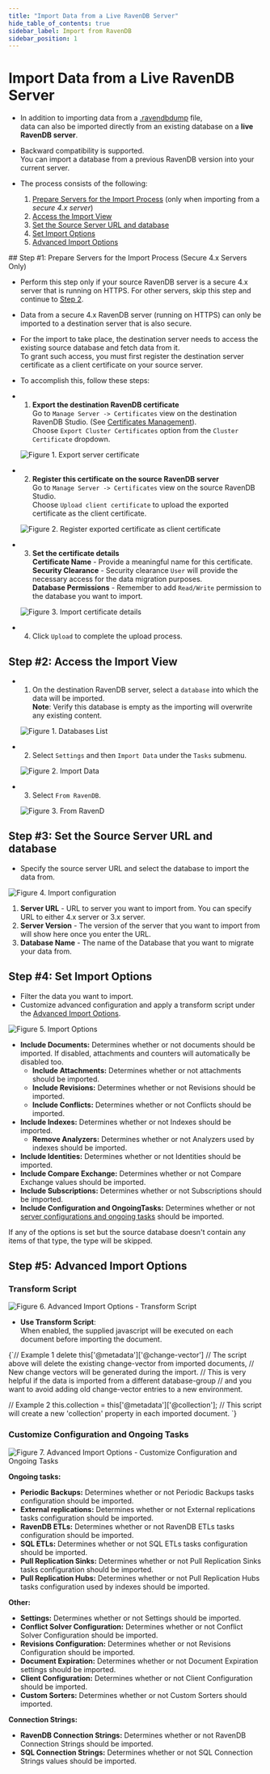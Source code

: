 ```yaml
---
title: "Import Data from a Live RavenDB Server"
hide_table_of_contents: true
sidebar_label: Import from RavenDB
sidebar_position: 1
---
```



# Import Data from a Live RavenDB Server
<Admonition type="note" title="Note">

* In addition to importing data from a [.ravendbdump](../../../../studio/database/tasks/import-data/import-data-file.mdx) file,  
  data can also be imported directly from an existing database on a **live RavenDB server**.  

* Backward compatibility is supported.  
  You can import a database from a previous RavenDB version into your current server.  

* The process consists of the following:  
  1. [Prepare Servers for the Import Process](../../../../studio/database/tasks/import-data/import-from-ravendb.mdx#step-#1:-prepare-servers-for-the-import-process-(secure-4x-servers-only)) (only when importing from a _secure 4.x server_)  
  2. [Access the Import View](../../../../studio/database/tasks/import-data/import-from-ravendb.mdx#step-#2:-access-the-import-view)  
  3. [Set the Source Server URL and database](../../../../studio/database/tasks/import-data/import-from-ravendb.mdx#step-#3:-set-the-source-server-url-and-database)
  4. [Set Import Options](../../../../studio/database/tasks/import-data/import-from-ravendb.mdx#step-#4:-set-import-options)
  5. [Advanced Import Options](../../../../studio/database/tasks/import-data/import-from-ravendb.mdx#step-#5:-advanced-import-options)
</Admonition>
## Step #1: Prepare Servers for the Import Process (Secure 4.x Servers Only)

* Perform this step only if your source RavenDB server is a secure 4.x server that is running on HTTPS.  For other servers, skip this step and continue to [Step 2](../../../../studio/database/tasks/import-data/import-from-ravendb.mdx#step-#2:-access-the-import-view).

* Data from a secure 4.x RavenDB server (running on HTTPS) can only be imported to a destination server that is also secure.

* For the import to take place, the destination server needs to access the existing source database and fetch data from it.  
  To grant such access, you must first register the destination server certificate as a client certificate on your source server.  

* To accomplish this, follow these steps:

<Admonition type="note" title="Note">

* 1.  **Export the destination RavenDB certificate**  
  Go to `Manage Server -> Certificates` view on the destination RavenDB Studio. (See [Certificates Management](../../../../server/security/authentication/certificate-management.mdx)).  
  Choose `Export Cluster Certificates` option from the `Cluster Certificate` dropdown.  
   
  ![Figure 1. Export server certificate](./assets/import-from-raven-export-server-certificate.png)

* 2.  **Register this certificate on the source RavenDB server**  
   Go to `Manage Server -> Certificates` view on the source RavenDB Studio.  
   Choose `Upload client certificate` to upload the exported certificate as the client certificate.  
   
   ![Figure 2. Register exported certificate as client certificate](./assets/import-from-raven-upload-server-cert-as-client-cert.png)

* 3.  **Set the certificate details**  
   **Certificate Name** - Provide a meaningful name for this certificate.  
   **Security Clearance** - Security clearance `User` will provide the necessary access for the data migration purposes.  
   **Database Permissions** - Remember to add `Read/Write` permission to the database you want to import.  
   
   ![Figure 3. Import certificate details](./assets/import-from-raven-upload-server-cert-as-client-cert-details.png)

* 4.  Click `Upload` to complete the upload process.  
</Admonition>


## Step #2: Access the Import View

* 1. On the destination RavenDB server, select a `database` into which the data will be imported.  
  **Note**: Verify this database is empty as the importing will overwrite any existing content.  
   
  ![Figure 1. Databases List](./assets/import-from-ravendb-db-list.png)

* 2. Select `Settings` and then `Import Data` under the `Tasks` submenu.  
   
  ![Figure 2. Import Data](./assets/import-from-ravendb-import-data.png)

* 3. Select `From RavenDB`.  
   
  ![Figure 3. From RavenD](./assets/import-from-ravendb-from-ravendb.png)



## Step #3: Set the Source Server URL and database

* Specify the source server URL and select the database to import the data from.  

![Figure 4. Import configuration](./assets/import-from-ravendb-configuration.png)

1. **Server URL** - URL to server you want to import from. You can specify URL to either 4.x server or 3.x server.  
2. **Server Version** - The version of the server that you want to import from will show here once you enter the URL.  
3. **Database Name** - The name of the Database that you want to migrate your data from.  


## Step #4: Set Import Options

* Filter the data you want to import.  
* Customize advanced configuration and apply a transform script under the [Advanced Import Options](../../../../studio/database/tasks/import-data/import-from-ravendb.mdx#step-#5:-advanced-import-options).

![Figure 5. Import Options](./assets/import-from-ravendb-options.png)

- **Include Documents:** Determines whether or not documents should be imported. If disabled, attachments and counters will automatically be disabled too. 
    - **Include Attachments:** Determines whether or not attachments should be imported. 
    - **Include Revisions:** Determines whether or not Revisions should be imported.
    - **Include Conflicts:** Determines whether or not Conflicts should be imported.
- **Include Indexes:** Determines whether or not Indexes should be imported. 
    - **Remove Analyzers:** Determines whether or not Analyzers used by indexes should be imported. 
- **Include Identities:** Determines whether or not Identities should be imported.
- **Include Compare Exchange:** Determines whether or not Compare Exchange values should be imported.
- **Include Subscriptions:** Determines whether or not Subscriptions should be imported.
- **Include Configuration and OngoingTasks:** Determines whether or not 
  [server configurations and ongoing tasks](../../../../studio/database/tasks/import-data/import-from-ravendb.mdx#customize-configuration-and-ongoing-tasks) 
  should be imported.  

<Admonition type="note" title="Importing an item that doesn't exist" id="importing-an-item-that-doesn-t-exist" href="#importing-an-item-that-doesn-t-exist">
If any of the options is set but the source database doesn't contain any items of that type, the type will be skipped.  
</Admonition>


## Step #5: Advanced Import Options

<Admonition type="note" title="Note">

### Transform Script

![Figure 6. Advanced Import Options - Transform Script](./assets/import-from-ravendb-advanced-transform-script.png)

* **Use Transform Script**:  
  When enabled, the supplied javascript will be executed on each document before importing the document.  

<TabItem value="javascript" label="javascript">
<CodeBlock language="javascript">
{`// Example 1
delete this['@metadata']['@change-vector']
// The script above will delete the existing change-vector from imported documents,
// New change vectors will be generated during the import.
// This is very helpful if the data is imported from a different database-group
// and you want to avoid adding old change-vector entries to a new environment.

// Example 2
this.collection = this['@metadata']['@collection'];
// This script will create a new 'collection' property in each imported document.
`}
</CodeBlock>
</TabItem>
</Admonition>

<Admonition type="note" title="Note">

### Customize Configuration and Ongoing Tasks

![Figure 7. Advanced Import Options - Customize Configuration and Ongoing Tasks](./assets/import-from-ravendb-advanced-configuration-ongoing-tasks.png)

**Ongoing tasks:**

- **Periodic Backups:** Determines whether or not Periodic Backups tasks configuration should be imported. 
- **External replications:** Determines whether or not External replications tasks configuration should be imported. 
- **RavenDB ETLs:** Determines whether or not RavenDB ETLs tasks configuration should be imported.
- **SQL ETLs:** Determines whether or not SQL ETLs tasks configuration should be imported.
- **Pull Replication Sinks:** Determines whether or not Pull Replication Sinks tasks configuration should be imported. 
- **Pull Replication Hubs:** Determines whether or not Pull Replication Hubs tasks configuration used by indexes should be imported. 

**Other:**

- **Settings:** Determines whether or not Settings should be imported.
- **Conflict Solver Configuration:** Determines whether or not Conflict Solver Configuration should be imported.
- **Revisions Configuration:** Determines whether or not Revisions Configuration should be imported.
- **Document Expiration:** Determines whether or not Document Expiration settings should be imported.
- **Client Configuration:** Determines whether or not Client Configuration should be imported. 
- **Custom Sorters:** Determines whether or not Custom Sorters should imported. 

**Connection Strings:**

- **RavenDB Connection Strings:** Determines whether or not RavenDB Connection Strings should be imported.
- **SQL Connection Strings:** Determines whether or not SQL Connection Strings values should be imported.
</Admonition>

